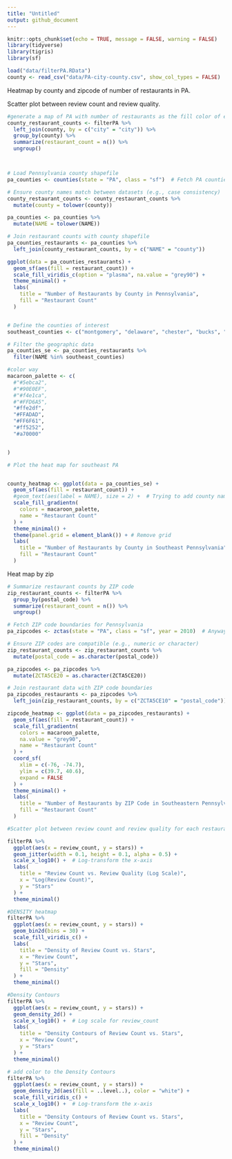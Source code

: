 ```yaml
---
title: "Untitled"
output: github_document
---
```


```r
knitr::opts_chunk$set(echo = TRUE, message = FALSE, warning = FALSE)
library(tidyverse)
library(tigris)
library(sf)
```


```r

load("data/filterPA.RData")
county <- read_csv("data/PA-city-county.csv", show_col_types = FALSE)

```
Heatmap by county and zipcode of number of restaurants in PA.  

Scatter plot between review count and review quality.


```r
#generate a map of PA with number of restaurants as the fill color of each county
county_restaurant_counts <- filterPA %>% 
  left_join(county, by = c("city" = "city")) %>%
  group_by(county) %>%
  summarize(restaurant_count = n()) %>%
  ungroup()



# Load Pennsylvania county shapefile
pa_counties <- counties(state = "PA", class = "sf")  # Fetch PA counties as an sf object

# Ensure county names match between datasets (e.g., case consistency)
county_restaurant_counts <- county_restaurant_counts %>%
  mutate(county = tolower(county))

pa_counties <- pa_counties %>%
  mutate(NAME = tolower(NAME))  

# Join restaurant counts with county shapefile
pa_counties_restaurants <- pa_counties %>%
  left_join(county_restaurant_counts, by = c("NAME" = "county"))

ggplot(data = pa_counties_restaurants) +
  geom_sf(aes(fill = restaurant_count)) +  
  scale_fill_viridis_c(option = "plasma", na.value = "grey90") +  
  theme_minimal() +  
  labs(
    title = "Number of Restaurants by County in Pennsylvania",
    fill = "Restaurant Count"
  )


# Define the counties of interest
southeast_counties <- c("montgomery", "delaware", "chester", "bucks", "berks", "philadelphia")

# Filter the geographic data
pa_counties_se <- pa_counties_restaurants %>%
  filter(NAME %in% southeast_counties)

#color way
macaroon_palette <- c(
  #"#5ebca2",  
  #"#90E0EF",
  #"#f4e1ca",  
  #"#FFD6A5", 
  "#ffe2df",
  "#FFADAD",  
  "#FF6F61",
  "#ff5252",
  "#a70000"


)

# Plot the heat map for southeast PA


county_heatmap <- ggplot(data = pa_counties_se) +
  geom_sf(aes(fill = restaurant_count)) +  
  #geom_text(aes(label = NAME), size = 2) +  # Trying to add county names
  scale_fill_gradientn(
    colors = macaroon_palette, 
    name = "Restaurant Count"  
  ) +
  theme_minimal() + 
  theme(panel.grid = element_blank()) + # Remove grid
  labs(
    title = "Number of Restaurants by County in Southeast Pennsylvania",
    fill = "Restaurant Count"
  )


```



Heat map by zip

```r

# Summarize restaurant counts by ZIP code
zip_restaurant_counts <- filterPA %>%
  group_by(postal_code) %>%
  summarize(restaurant_count = n()) %>%
  ungroup()

# Fetch ZIP code boundaries for Pennsylvania
pa_zipcodes <- zctas(state = "PA", class = "sf", year = 2010)  # Anyway, they only have 2000 and 2010 data

# Ensure ZIP codes are compatible (e.g., numeric or character)
zip_restaurant_counts <- zip_restaurant_counts %>%
  mutate(postal_code = as.character(postal_code))

pa_zipcodes <- pa_zipcodes %>%
  mutate(ZCTA5CE20 = as.character(ZCTA5CE20))  

# Join restaurant data with ZIP code boundaries
pa_zipcodes_restaurants <- pa_zipcodes %>%
  left_join(zip_restaurant_counts, by = c("ZCTA5CE10" = "postal_code"))

zipcode_heatmap <- ggplot(data = pa_zipcodes_restaurants) +
  geom_sf(aes(fill = restaurant_count)) + 
  scale_fill_gradientn(
    colors = macaroon_palette, 
    na.value = "grey90",  
    name = "Restaurant Count"
  ) +
  coord_sf(
    xlim = c(-76, -74.7),  
    ylim = c(39.7, 40.6),  
    expand = FALSE
  ) +
  theme_minimal() +
  labs(
    title = "Number of Restaurants by ZIP Code in Southeastern Pennsylvania",
    fill = "Restaurant Count"
  )

```

```r
#Scatter plot between review count and review quality for each restaurant

filterPA %>%
  ggplot(aes(x = review_count, y = stars)) +
  geom_jitter(width = 0.1, height = 0.1, alpha = 0.5) +
  scale_x_log10() +  # Log-transform the x-axis
  labs(
    title = "Review Count vs. Review Quality (Log Scale)",
    x = "Log(Review Count)",
    y = "Stars"
  ) +
  theme_minimal()

#DENSITY heatmap
filterPA %>%
  ggplot(aes(x = review_count, y = stars)) +
  geom_bin2d(bins = 30) +  
  scale_fill_viridis_c() +  
  labs(
    title = "Density of Review Count vs. Stars",
    x = "Review Count",
    y = "Stars",
    fill = "Density"
  ) +
  theme_minimal()

#Density Contours
filterPA %>%
  ggplot(aes(x = review_count, y = stars)) +
  geom_density_2d() +
  scale_x_log10() +  # Log scale for review_count
  labs(
    title = "Density Contours of Review Count vs. Stars",
    x = "Review Count",
    y = "Stars"
  ) +
  theme_minimal()

# add color to the Density Contours
filterPA %>%
  ggplot(aes(x = review_count, y = stars)) +
  geom_density_2d(aes(fill = ..level..), color = "white") +
  scale_fill_viridis_c() + 
  scale_x_log10() +  # Log-transform the x-axis
  labs(
    title = "Density Contours of Review Count vs. Stars",
    x = "Review Count",
    y = "Stars",
    fill = "Density"
  ) +
  theme_minimal()





```
